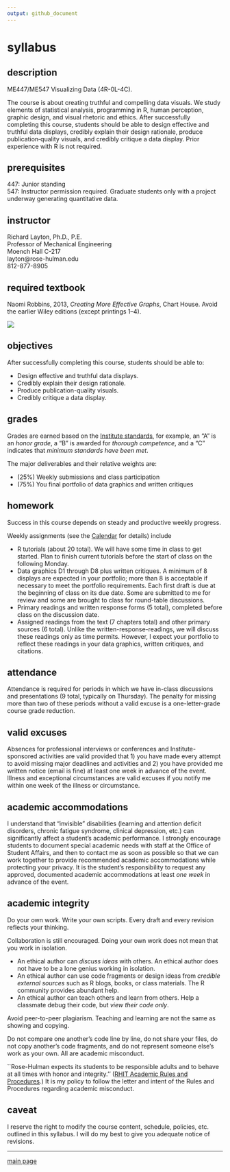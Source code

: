 ```yaml
---
output: github_document
---
```


# syllabus

## description  

ME447/ME547 Visualizing Data (4R-0L-4C). 

The course is about creating truthful and compelling data visuals. We study elements of statistical analysis, programming in R, human perception, graphic design, and visual rhetoric and ethics. After successfully completing this course, students should be able to design effective and truthful data displays, credibly explain their design rationale, produce publication‐quality visuals, and credibly critique a data display. Prior experience with R is not required.


## prerequisites

447: Junior standing  
547: Instructor permission required. Graduate students only with a project underway generating quantitative data.    



## instructor

Richard Layton, Ph.D., P.E.  
Professor of Mechanical Engineering  
Moench Hall C-217  
layton@rose-hulman.edu  
812-877-8905  

## required textbook

Naomi Robbins, 2013, *Creating More Effective Graphs*, Chart House. Avoid the earlier Wiley editions (except printings 1--4).

![](../resources/images/CMEGv3.png)    

 


## objectives

After successfully completing this course, students should be able to:

- Design effective and truthful data displays.
- Credibly explain their design rationale.
- Produce publication-quality visuals.
- Credibly critique a data display.

 
## grades

Grades are earned based on the [Institute standards](http://www.rose-hulman.edu/campus-life/student-services/registrar/rules-and-procedures/grades.html), for example, an "A" is an *honor grade*, a "B" is awarded for *thorough competence*, and a "C" indicates that *minimum standards have been met*.

The major deliverables and their relative weights are:

- (25%) Weekly submissions and class participation 
- (75%) You final portfolio of data graphics and written critiques  

 
## homework 

Success in this course depends on steady and productive weekly progress.

Weekly assignments (see the [Calendar](cm/cm102_calendar.pdf) for details) include 

- R tutorials (about 20 total). We will have some time in class to get started. Plan to finish current tutorials before the start of class on the following Monday. 
- Data graphics D1 through D8 plus written critiques. A minimum of 8  displays are expected in your portfolio; more than 8 is acceptable if necessary to meet the portfolio requirements. Each first draft is due at the beginning of class on its due date. Some are submitted to me for review and some are brought to class for round-table discussions. 
- Primary readings and written response forms (5 total), completed before class on the discussion date. 
- Assigned readings from the text (7 chapters total) and other primary sources (6 total). Unlike the written-response-readings, we will discuss these readings only as time permits. However, I expect your portfolio to reflect these readings in your data graphics, written critiques, and citations.    

## attendance

Attendance is required for periods in which we have in-class discussions and presentations (9 total, typically on Thursday). The penalty for missing more than two of these periods without a valid excuse is a one-letter-grade course grade reduction.


## valid excuses

Absences for professional interviews or conferences and Institute-sponsored activities are valid provided that 1) you have made every attempt to avoid missing major deadlines and activities and 2) you have provided me written notice (email is fine) at least one week in advance of the event. Illness and exceptional circumstances are valid excuses if you notify me within one week of the illness or circumstance.



## academic accommodations

I understand that "invisible" disabilities (learning and attention deficit disorders, chronic fatigue syndrome, clinical depression, etc.) can significantly affect a student's academic performance.  I strongly encourage students to document special academic needs with staff at the Office of Student Affairs, and then to contact me as soon as possible so that we can work together to provide recommended academic accommodations while protecting your privacy.  It is the student's responsibility to request any approved, documented academic accommodations at least *one week* in advance of the event. 


## academic integrity

Do your own work. Write your own scripts. Every draft and every revision reflects your thinking.  

Collaboration is still encouraged. Doing your own work does not mean that you work in isolation.

- An ethical author can *discuss ideas* with others. An ethical author does not have to be a lone genius working in isolation. 
- An ethical author can use code fragments or design ideas from *credible external sources* such as R blogs, books, or class materials. The R community provides abundant help. 
- An ethical author can teach others and learn from others. Help a classmate debug their code, but *view their code only*. 



Avoid peer-to-peer plagiarism. Teaching and learning are not the same as showing and copying. 

Do not compare one another's code line by line, do not share your files, do not copy another's code fragments, and do not represent someone else's work as your own. All are academic misconduct.

``Rose-Hulman expects its students to be responsible adults and to behave at all times with honor and integrity.'' ([RHIT Academic Rules and Procedures](http://www.rose-hulman.edu/campus-life/student-services/registrar/rules-and-procedures/discipline-and-suspension.html).)  It is my policy to follow the letter and intent of the Rules and Procedures regarding academic misconduct.    



## caveat

I reserve the right to modify the course content, schedule, policies, etc. outlined in this syllabus. I will do my best to give you adequate notice of revisions.  

---

[main page](../README.md)









